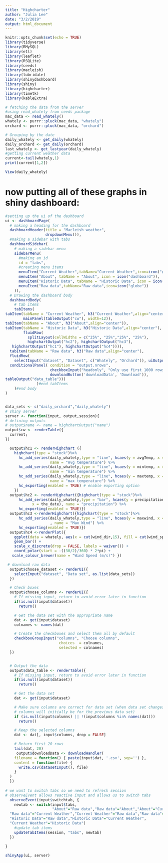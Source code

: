 ```yaml
---
title: "Highcharter"
author: "Julia Lee"
date: "3/2/2019"
output: html_document
---
```


```r
knitr::opts_chunk$set(echo = TRUE)
library(tidyverse)
library(RMySQL)
library(etl)
library(leaflet)
library(RSQLite)
library(ceeds)
library(macleish)
library(lubridate)
library(shinydashboard)
library(shiny)
library(highcharter)
library(timetk)
library(kableExtra)
```

```r
# fetching the data from the server
#using read_whately from ceeds package
mac_data <- read_whately()
whately <- purrr::pluck(mac_data, "whately")
orchard <- purrr::pluck(mac_data, "orchard")
```


```r
# Grouping by the date 
daily_whately <- get_daily(whately)
daily_orchard <- get_daily(orchard)
last_whately <- get_lastyear(daily_whately)
#getting current weather data
current<-tail(whately,1)
print(current[1,2])
```

```r
View(daily_whately)
```



# now putting all of these graphs in shiny dashboard:

```r
#setting up the ui of the dashboard
ui <- dashboardPage(
  # making a heading for the dashboard
  dashboardHeader(title = "Macleish weather",                
                  dropdownMenu()),
  #making a sidebar with tabs
  dashboardSidebar(
    # making a sidebar menu
    sidebarMenu(
      #making an id 
      id = "tabs",
      #creating menu items
      menuItem("Current Weather",tabName="Current Weather",icon=icon("globe")),
      menuItem("About", tabName = "About", icon = icon("dashboard")),
      menuItem("Historic Data", tabName = "Historic Data", icon = icon("bar-chart-o")),
      menuItem("Raw data",tabName="Raw data",icon=icon("globe"))      
    )),
  # Drawing the dashboard body
  dashboardBody(
    # tab items 
    tabItems(
tabItem(tabName = "Current Weather", h3("Current Weather",align="center"), 
        mainPanel(tableOutput("cw"), width=12)),
tabItem(tabName = "About", h3("About",align="center")),
tabItem(tabName = "Historic Data", h3("Historic Data",align="center"),
        fluidRow(
          splitLayout(cellWidths = c("25%", "25%","25%", "25%"),
          highchartOutput("hc2"), highchartOutput("hc3"), 
   highchartOutput("hc1"), highchartOutput("hc4")))),
  tabItem(tabName = "Raw data", h3("Raw data",align="center"),
  fluidRow(
    selectInput("dataset", "Dataset", c("Whately", "Orchard")), uiOutput("choose_columns"),
  conditionalPanel( condition = "output.nrows",
                    checkboxInput("headonly", "Only use first 1000 rows"),
                    downloadButton('downloadData', 'Download')),
tableOutput("data_table")))
              )#end tabItems
    )#end body
)



```



```r
data_sets <- c("daily_orchard","daily_whately")
# shiny server
server <- function(input, output,session){
# defining outputs
# output$name <- name = highchartOutput("name")
output$cw <- renderTable({
  current;
})

  output$hc1 <- renderHighchart ({
    highchart(type = "stock")%>%
      hc_add_series(daily_whately,type = "line", hcaes(y = avgTemp, x = the_date), 
                    name = "Avg temperature") %>%
      hc_add_series(daily_whately,type = "line", hcaes(y = mintemp, x = the_date), 
                    name = "min temperature") %>%
      hc_add_series(daily_whately,type = "line", hcaes(y = maxtemp, x = the_date), 
                    name = "max temperature") %>%
      hc_exporting(enabled = TRUE) # enable exporting option 
    })
  output$hc2 <- renderHighchart({highchart(type = "stock")%>%
      hc_add_series(daily_whately,type = "bar", hcaes(y = precipitation, 
            x = the_date), name = "precipitation") %>%
      hc_exporting(enabled = TRUE)})
  output$hc3 <-renderHighchart({highchart(type = "stock")%>%
      hc_add_series(daily_whately,type = "line", hcaes(y = maxwind, x = the_date)
                    , name = "Max Wind") %>%
      hc_exporting(enabled = TRUE)})
  output$hc4 <-renderPlot({
    ggplot(data = whately, aes(x = cut(wind_dir,15), fill = cut(wind_speed,15))) +
    geom_bar() + 
    scale_x_discrete(drop = FALSE, labels = waiver()) +
    coord_polar(start = -((30/2)/360) * 2*pi) +
   scale_colour_brewer(name = "Wind Speed (m/s)") })

 # download raw data 
  output$choose_dataset <- renderUI({
    selectInput("dataset", "Data set", as.list(data_sets))
  })

  # Check boxes
  output$choose_columns <- renderUI({
    # If missing input, return to avoid error later in function
    if(is.null(input$dataset))
      return()

    # Get the data set with the appropriate name
    dat <- get(input$dataset)
    colnames <- names(dat)

    # Create the checkboxes and select them all by default
    checkboxGroupInput("columns", "Choose columns", 
                        choices  = colnames,
                        selected = colnames)
  })


  # Output the data
  output$data_table <- renderTable({
    # If missing input, return to avoid error later in function
    if(is.null(input$dataset))
      return()

    # Get the data set
    dat <- get(input$dataset)

    # Make sure columns are correct for data set (when data set changes, the
    # columns will initially be for the previous data set)
    if (is.null(input$columns) || !(input$columns %in% names(dat)))
      return()

    # Keep the selected columns
    dat <- dat[, input$columns, drop = FALSE]

    # Return first 20 rows
    tail(dat, 20)
     output$downloadData <- downloadHandler(
    filename = function() { paste(input$dat, '.csv', sep='') },
    content = function(file) {
      write.csv(datasetInput(), file)
    }
  )
  })
  
# we want to switch tabs so we need to refresh session
# observeEvent allows reactive input and allows us to switch tabs
  observeEvent(input$switchtab, {
    newtab <- switch(input$tabs, 
                     "About"="Raw data","Raw data"="About","About"="Current Weather", "Current Weather"="About", "About"="Historic Data", "Historic Data"="About",
  "Raw data"="Current Weather","Current Weather"="Raw data","Raw data"="Historic Data",
  "Historic Data"="Raw data","Historic Data"="Current Weather",
  "Current Weather"="Historic Data")
    #update tab items 
    updateTabItems(session, "tabs", newtab)
  })
  
}

```

```r
shinyApp(ui, server)
```

